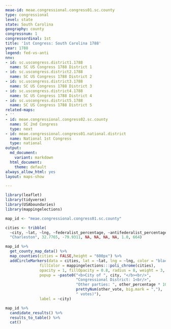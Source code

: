```yaml
---
meae-id: meae.congressional.congress01.sc.county
type: congressional
level: state
state: South Carolina
geography: county
congressnum: 1
congressordinal: 1st
title: '1st Congress: South Carolina 1788'
year: 1788
legend: fed-vs-anti
nnv:
- id: sc.uscongress.district1.1788
  name: SC US Congress 1788 District 1
- id: sc.uscongress.district2.1788
  name: SC US Congress 1788 District 2
- id: sc.uscongress.district3.1788
  name: SC US Congress 1788 District 3
- id: sc.uscongress.district4.1788
  name: SC US Congress 1788 District 4
- id: sc.uscongress.district5.1788
  name: SC US Congress 1788 District 5
related-maps:
- ''
- id: meae.congressional.congress02.sc.county
  name: SC 2nd Congress
  type: next
- id: meae.congressional.congress01.national.district
  name: National 1st Congress
  type: national
output:
  md_document:
    variant: markdown
  html_document:
    theme: default
always_allow_html: yes
layout: maps-show

---
```


```r
library(leaflet)
library(tidyverse)
library(USAboundaries)
library(mappingelections)

map_id <- "meae.congressional.congress01.sc.county"

cities <- tribble(
  ~city, ~lat, ~lng, ~federalist_percentage, ~antifederalist_percentage, ~federalist_vote, ~antifederalist_vote, ~other_percentage, ~other_vote,
  "Charleston", 32.7765, -79.9311, NA, NA, NA, NA, 1.0, 664)

```

<div class="map">

```r
map_id %>%
  get_county_map_data() %>%
  map_counties(cities = FALSE,height = "600px") %>% 
  addCircleMarkers(data = cities, lat = ~lat, lng = ~lng, color = "black",
               fillColor = mappingelections:::poli_chrome(cities),
               opacity = 1, fillOpacity = 0.8, radius = 8, weight = 3,
               popup = ~paste0("<b>City of ", city, "</b><br/>",
                               "Congressional District: 1<br/>",
                               "Other parties: ", other_percentage * 100, "% (", 
                               prettyNum(other_vote, big.mark = ","), 
                               " votes)"),
               label = ~city) 
```

</div>

<div class="results-table">

```r
map_id %>%
  candidate_results() %>%
  results_to_table() %>%
  cat()
```

</div>
